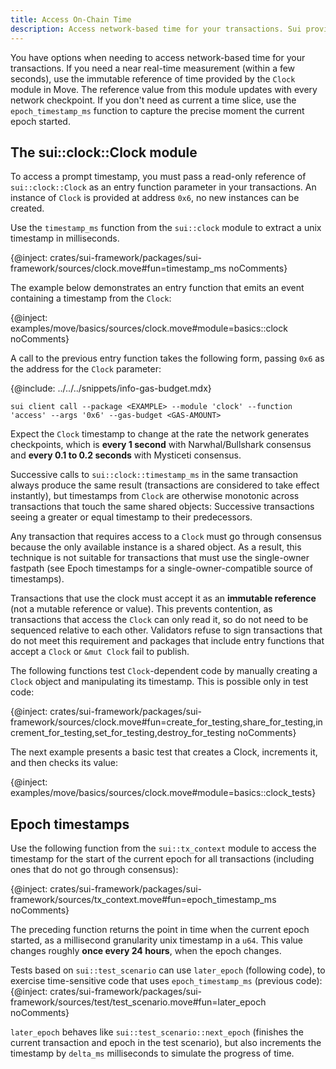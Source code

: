 ```yaml
---
title: Access On-Chain Time
description: Access network-based time for your transactions. Sui provides a Clock module to capture near-real time or epoch time in your Sui packages.
---
```


You have options when needing to access network-based time for your transactions. If you need a near real-time measurement (within a few seconds), use the immutable reference of time provided by the `Clock` module in Move. The reference value from this module updates with every network checkpoint. If you don't need as current a time slice, use the `epoch_timestamp_ms` function to capture the precise moment the current epoch started.

## The sui::clock::Clock module

To access a prompt timestamp, you must pass a read-only reference of `sui::clock::Clock` as an entry function parameter in your transactions. An instance of `Clock` is provided at address `0x6`, no new instances can be created.

Use the `timestamp_ms` function from the `sui::clock` module to extract a unix timestamp in milliseconds.

{@inject: crates/sui-framework/packages/sui-framework/sources/clock.move#fun=timestamp_ms noComments}

The example below demonstrates an entry function that emits an event containing a timestamp from the `Clock`:

{@inject: examples/move/basics/sources/clock.move#module=basics::clock noComments}

A call to the previous entry function takes the following form, passing `0x6` as the address for the `Clock` parameter:

{@include: ../../../snippets/info-gas-budget.mdx}

```shell
sui client call --package <EXAMPLE> --module 'clock' --function 'access' --args '0x6' --gas-budget <GAS-AMOUNT>
```

Expect the `Clock` timestamp to change at the rate the network generates checkpoints, which is **every 1 second** with Narwhal/Bullshark consensus and **every 0.1 to 0.2 seconds** with Mysticeti consensus.

Successive calls to `sui::clock::timestamp_ms` in the same transaction always produce the same result (transactions are considered to take effect instantly), but timestamps from `Clock` are otherwise monotonic across transactions that touch the same shared objects: Successive transactions seeing a greater or equal timestamp to their predecessors.

Any transaction that requires access to a `Clock` must go through consensus because the only available instance is a shared object. As a result, this technique is not suitable for transactions that must use the single-owner fastpath (see Epoch timestamps for a single-owner-compatible source of timestamps).

Transactions that use the clock must accept it as an **immutable reference** (not a mutable reference or value). This prevents contention, as transactions that access the `Clock` can only read it, so do not need to be sequenced relative to each other. Validators refuse to sign transactions that do not meet this requirement and packages that include entry functions that accept a `Clock` or `&mut Clock` fail to publish.

The following functions test `Clock`-dependent code by manually creating a `Clock` object and manipulating its timestamp. This is possible only in test code:

{@inject: crates/sui-framework/packages/sui-framework/sources/clock.move#fun=create_for_testing,share_for_testing,increment_for_testing,set_for_testing,destroy_for_testing noComments}

The next example presents a basic test that creates a Clock, increments it, and then checks its value:

{@inject: examples/move/basics/sources/clock.move#module=basics::clock_tests}

## Epoch timestamps

Use the following function from the `sui::tx_context` module to access the timestamp for the start of the current epoch for all transactions (including ones that do not go through consensus):

{@inject: crates/sui-framework/packages/sui-framework/sources/tx_context.move#fun=epoch_timestamp_ms noComments}

The preceding function returns the point in time when the current epoch started, as a millisecond granularity unix timestamp in a `u64`. This value changes roughly **once every 24 hours**, when the epoch changes.

Tests based on `sui::test_scenario` can use `later_epoch` (following code), to exercise time-sensitive code that uses `epoch_timestamp_ms` (previous code):
{@inject: crates/sui-framework/packages/sui-framework/sources/test/test_scenario.move#fun=later_epoch noComments}

`later_epoch` behaves like `sui::test_scenario::next_epoch` (finishes the current transaction and epoch in the test scenario), but also increments the timestamp by `delta_ms` milliseconds to simulate the progress of time.
